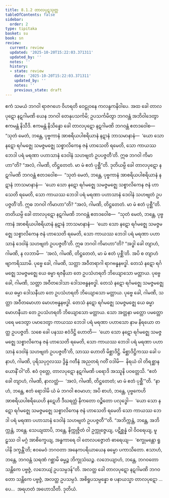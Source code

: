 ```yaml
---
title: 8.1.2 တာလပုဋသုတ္တ
tableOfContents: false
sidebar:
  order: 2
type: tipitaka
basket: su
book: sn
review:
  current: review
  updated: '2025-10-20T15:22:03.371311'
  updated_by: ''
  notes: ''
  history:
  - state: review
    date: '2025-10-20T15:22:03.371311'
    updated_by: ''
    notes: ''
    previous_state: draft
---
```



<DynamicBreadcrumb />


<ReviewStatus review={frontmatter.review} showDetails={true} />

<HypothesisAnnotation frontmatter={frontmatter} />

<Division number="354" book="sn" e="ch" v="18" p="331">

<Paragraph number="1548" book="sn">
ဧကံ သမယံ ဘဂဝါ ရာဇဂဟေ ဝိဟရတိ ဝေဠုဝနေ ကလန္ဒကနိဝါပေ. အထ ခေါ တာလပုဋော နဋဂါမဏိ ယေန ဘဂဝါ တေနုပသင်္ကမိ; ဥပသင်္ကမိတွာ ဘဂဝန္တံ အဘိဝါဒေတွာ ဧကမန္တံ နိသီဒိ. ဧကမန္တံ နိသိန္နော ခေါ တာလပုဋော နဋဂါမဏိ ဘဂဝန္တံ ဧတဒဝေါစ—  “သုတံ မေတံ, ဘန္တေ, ပုဗ္ဗကာနံ အာစရိယပါစရိယာနံ နဋာနံ ဘာသမာနာနံ—  ‘ယော သော နဋော ရင်္ဂမဇ္ဈေ သမဇ္ဇမဇ္ဈေ သစ္စာလိကေန ဇနံ ဟာသေတိ ရမေတိ, သော ကာယဿ ဘေဒါ ပရံ မရဏာ ပဟာသာနံ ဒေဝါနံ သဟဗျတံ ဥပပဇ္ဇတီ’တိ. ဣဓ ဘဂဝါ ကိမာဟာ”တိ? “အလံ, ဂါမဏိ, တိဋ္ဌတေတံ. မာ မံ ဧတံ ပုစ္ဆီ”တိ. ဒုတိယမ္ပိ ခေါ တာလပုဋော နဋဂါမဏိ ဘဂဝန္တံ ဧတဒဝေါစ—  “သုတံ မေတံ, ဘန္တေ, ပုဗ္ဗကာနံ အာစရိယပါစရိယာနံ နဋာနံ ဘာသမာနာနံ—  ‘ယော သော နဋော ရင်္ဂမဇ္ဈေ သမဇ္ဇမဇ္ဈေ သစ္စာလိကေန ဇနံ ဟာသေတိ ရမေတိ, သော ကာယဿ ဘေဒါ ပရံ မရဏာ ပဟာသာနံ ဒေဝါနံ သဟဗျတံ ဥပပဇ္ဇတီ’တိ. ဣဓ ဘဂဝါ ကိမာဟာ”တိ? “အလံ, ဂါမဏိ, တိဋ္ဌတေတံ. မာ မံ ဧတံ ပုစ္ဆီ”တိ. တတိယမ္ပိ ခေါ တာလပုဋော နဋဂါမဏိ ဘဂဝန္တံ ဧတဒဝေါစ—  “သုတံ မေတံ, ဘန္တေ, ပုဗ္ဗကာနံ အာစရိယပါစရိယာနံ နဋာနံ ဘာသမာနာနံ—  ‘ယော သော နဋော ရင်္ဂမဇ္ဈေ သမဇ္ဇမဇ္ဈေ သစ္စာလိကေန ဇနံ ဟာသေတိ ရမေတိ, သော ကာယဿ ဘေဒါ ပရံ မရဏာ ပဟာသာနံ ဒေဝါနံ သဟဗျတံ ဥပပဇ္ဇတီ’တိ. ဣဓ ဘဂဝါ ကိမာဟာ”တိ?
</Paragraph>

<Paragraph number="1549" book="sn">
“အဒ္ဓါ ခေါ တျာဟံ, ဂါမဏိ, န လဘာမိ—  ‘အလံ, ဂါမဏိ, တိဋ္ဌတေတံ, မာ မံ ဧတံ ပုစ္ဆီ’တိ. အပိ စ တျာဟံ ဗျာကရိဿာမိ. ပုဗ္ဗေ ခေါ, ဂါမဏိ, သတ္တာ အဝီတရာဂါ ရာဂဗန္ဓနဗဒ္ဓါ. တေသံ နဋော ရင်္ဂမဇ္ဈေ သမဇ္ဇမဇ္ဈေ ယေ ဓမ္မာ ရဇနီယာ တေ ဥပသံဟရတိ ဘိယျောသော မတ္တာယ. ပုဗ္ဗေ ခေါ, ဂါမဏိ, သတ္တာ အဝီတဒေါသာ ဒေါသဗန္ဓနဗဒ္ဓါ. တေသံ နဋော ရင်္ဂမဇ္ဈေ သမဇ္ဇမဇ္ဈေ ယေ ဓမ္မာ ဒေါသနီယာ တေ ဥပသံဟရတိ ဘိယျောသော မတ္တာယ. ပုဗ္ဗေ ခေါ, ဂါမဏိ, သတ္တာ အဝီတမောဟာ မောဟဗန္ဓနဗဒ္ဓါ. တေသံ နဋော ရင်္ဂမဇ္ဈေ သမဇ္ဇမဇ္ဈေ ယေ ဓမ္မာ မောဟနီယာ တေ ဥပသံဟရတိ ဘိယျောသော မတ္တာယ. သော အတ္တနာ မတ္တော ပမတ္တော ပရေ မဒေတွာ ပမာဒေတွာ ကာယဿ ဘေဒါ ပရံ မရဏာ ပဟာသော နာမ နိရယော တတ္ထ ဥပပဇ္ဇတိ. သစေ ခေါ ပနဿ ဧဝံဒိဋ္ဌိ ဟောတိ—  ‘ယော သော နဋော ရင်္ဂမဇ္ဈေ သမဇ္ဇမဇ္ဈေ သစ္စာလိကေန ဇနံ ဟာသေတိ ရမေတိ, သော ကာယဿ ဘေဒါ ပရံ မရဏာ ပဟာသာနံ ဒေဝါနံ သဟဗျတံ ဥပပဇ္ဇတီ’တိ, သာဿ ဟောတိ မိစ္ဆာဒိဋ္ဌိ. မိစ္ဆာဒိဋ္ဌိကဿ ခေါ ပနာဟံ, ဂါမဏိ, ပုရိသပုဂ္ဂလဿ ဒွိန္နံ ဂတီနံ အညတရံ ဂတိံ ဝဒါမိ—  နိရယံ ဝါ တိရစ္ဆာနယောနိံ ဝါ”တိ.
</Paragraph>

<Paragraph number="1550" book="sn">
ဧဝံ ဝုတ္တေ, တာလပုဋော နဋဂါမဏိ ပရောဒိ အဿူနိ ပဝတ္တေသိ. “ဧတံ ခေါ တျာဟံ, ဂါမဏိ, နာလတ္ထံ—  ‘အလံ, ဂါမဏိ, တိဋ္ဌတေတံ; မာ မံ ဧတံ ပုစ္ဆီ’”တိ. “နာဟံ, ဘန္တေ, ဧတံ ရောဒါမိ ယံ မံ ဘဂဝါ ဧဝမာဟ; အပိ စာဟံ, ဘန္တေ, ပုဗ္ဗကေဟိ အာစရိယပါစရိယေဟိ နဋေဟိ ဒီဃရတ္တံ နိကတော ဝဉ္စိတော ပလုဒ္ဓေါ—  ‘ယော သော နဋော ရင်္ဂမဇ္ဈေ သမဇ္ဇမဇ္ဈေ သစ္စာလိကေန ဇနံ ဟာသေတိ ရမေတိ သော ကာယဿ ဘေဒါ ပရံ မရဏာ ပဟာသာနံ ဒေဝါနံ သဟဗျတံ ဥပပဇ္ဇတီ’”တိ. “အဘိက္ကန္တံ, ဘန္တေ, အဘိက္ကန္တံ, ဘန္တေ. သေယျထာပိ, ဘန္တေ, နိက္ကုဇ္ဇိတံ ဝါ ဥက္ကုဇ္ဇေယျ, ပဋိစ္ဆန္နံ ဝါ ဝိဝရေယျ, မူဠှဿ ဝါ မဂ္ဂံ အာစိက္ခေယျ, အန္ဓကာရေ ဝါ တေလပဇ္ဇောတံ ဓာရေယျ—  ‘စက္ခုမန္တော ရူပါနိ ဒက္ခန္တီ’တိ; ဧဝမေဝံ ဘဂဝတာ အနေကပရိယာယေန ဓမ္မော ပကာသိတော. ဧသာဟံ, ဘန္တေ, ဘဂဝန္တံ သရဏံ ဂစ္ဆာမိ ဓမ္မဉ္စ ဘိက္ခုသံဃဉ္စ. လဘေယျာဟံ, ဘန္တေ, ဘဂဝတော သန္တိကေ ပဗ္ဗဇ္ဇံ, လဘေယျံ ဥပသမ္ပဒန်”တိ. အလတ္ထ ခေါ တာလပုဋော နဋဂါမဏိ ဘဂဝတော သန္တိကေ ပဗ္ဗဇ္ဇံ, အလတ္ထ ဥပသမ္ပဒံ. အစိရူပသမ္ပန္နော စ ပနာယသ္မာ တာလပုဋော …ပေ…  အရဟတံ အဟောသီတိ.

</Paragraph>
</Division>

<Paragraph number="1551" type="center" book="sn">
ဒုတိယံ.
</Paragraph>